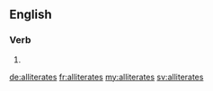 ==English==

===Verb===
{{head|en|verb form}}

# {{en-third-person singular of|alliterate}}

[[de:alliterates]]
[[fr:alliterates]]
[[my:alliterates]]
[[sv:alliterates]]
